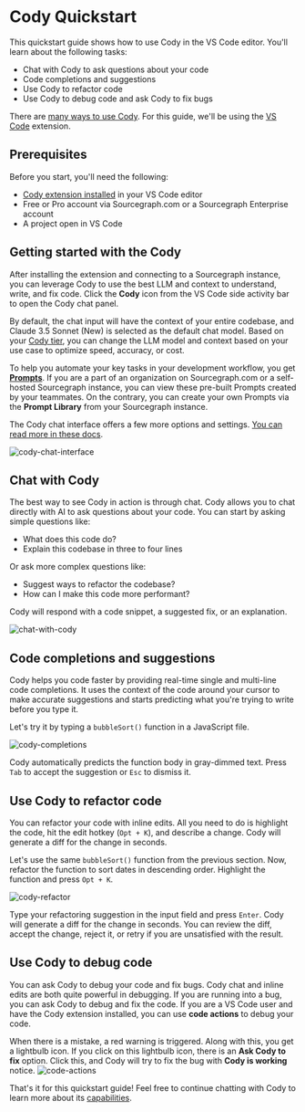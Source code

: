 # Cody Quickstart

<p className="subtitle">This quickstart guide shows how to use Cody in the VS Code editor. You'll learn about the following tasks:</p>

- Chat with Cody to ask questions about your code
- Code completions and suggestions
- Use Cody to refactor code
- Use Cody to debug code and ask Cody to fix bugs

<Callout type="info">There are [many ways to use Cody](/cody/clients). For this guide, we'll be using the [VS Code](/cody/clients/install-vscode) extension.</Callout>

## Prerequisites

Before you start, you'll need the following:

- [Cody extension installed](/cody/clients/install-vscode) in your VS Code editor
- Free or Pro account via Sourcegraph.com or a Sourcegraph Enterprise account
- A project open in VS Code

## Getting started with the Cody

After installing the extension and connecting to a Sourcegraph instance, you can leverage Cody to use the best LLM and context to understand, write, and fix code. Click the **Cody** icon from the VS Code side activity bar to open the Cody chat panel.

By default, the chat input will have the context of your entire codebase, and Claude 3.5 Sonnet (New) is selected as the default chat model. Based on your [Cody tier](https://sourcegraph.com/pricing?product=cody), you can change the LLM model and context based on your use case to optimize speed, accuracy, or cost.

To help you automate your key tasks in your development workflow, you get **[Prompts](/cody/capabilities/commands)**. If you are a part of an organization on Sourcegraph.com or a self-hosted Sourcegraph instance, you can view these pre-built Prompts created by your teammates. On the contrary, you can create your own Prompts via the **Prompt Library** from your Sourcegraph instance.

The Cody chat interface offers a few more options and settings. [You can read more in these docs](/cody/capabilities/chat).

![cody-chat-interface](https://storage.googleapis.com/sourcegraph-assets/Docs/cody-chat-interface-1124.png)

## Chat with Cody

The best way to see Cody in action is through chat. Cody allows you to chat directly with AI to ask questions about your code. You can start by asking simple questions like:

- What does this code do?
- Explain this codebase in three to four lines

Or ask more complex questions like:

- Suggest ways to refactor the codebase?
- How can I make this code more performant?

Cody will respond with a code snippet, a suggested fix, or an explanation.

![chat-with-cody](https://storage.googleapis.com/sourcegraph-assets/Docs/chat-with-cody-1124.png)

## Code completions and suggestions

Cody helps you code faster by providing real-time single and multi-line code completions. It uses the context of the code around your cursor to make accurate suggestions and starts predicting what you're trying to write before you type it.

Let's try it by typing a `bubbleSort()` function in a JavaScript file.

![cody-completions](https://storage.googleapis.com/sourcegraph-assets/Docs/cody-completions-1124.png)

Cody automatically predicts the function body in gray-dimmed text. Press `Tab` to accept the suggestion or `Esc` to dismiss it.

## Use Cody to refactor code

You can refactor your code with inline edits. All you need to do is highlight the code, hit the edit hotkey (`Opt + K`), and describe a change. Cody will generate a diff for the change in seconds.

Let's use the same `bubbleSort()` function from the previous section. Now, refactor the function to sort dates in descending order. Highlight the function and press `Opt + K`.

![cody-refactor](https://storage.googleapis.com/sourcegraph-assets/Docs/cody-refactor-code-1124.png)

Type your refactoring suggestion in the input field and press `Enter`. Cody will generate a diff for the change in seconds. You can review the diff, accept the change, reject it, or retry if you are unsatisfied with the result.

## Use Cody to debug code

You can ask Cody to debug your code and fix bugs. Cody chat and inline edits are both quite powerful in debugging. If you are running into a bug, you can ask Cody to debug and fix the code. If you are a VS Code user and have the Cody extension installed, you can use **code actions** to debug your code.

When there is a mistake, a red warning is triggered. Along with this, you get a lightbulb icon. If you click on this lightbulb icon, there is an **Ask Cody to fix** option. Click this, and Cody will try to fix the bug with **Cody is working** notice.
![code-actions](https://storage.googleapis.com/sourcegraph-assets/Docs/cody-code-actions-vscode-1124.png)

That's it for this quickstart guide! Feel free to continue chatting with Cody to learn more about its [capabilities](/cody/capabilities).
